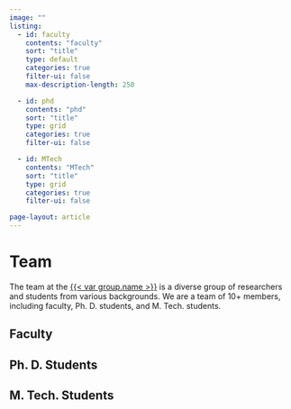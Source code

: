 ```yaml
---
image: ""
listing:
  - id: faculty
    contents: "faculty"
    sort: "title"
    type: default
    categories: true
    filter-ui: false
    max-description-length: 250

  - id: phd
    contents: "phd"
    sort: "title"
    type: grid
    categories: true
    filter-ui: false

  - id: MTech
    contents: "MTech"
    sort: "title"
    type: grid
    categories: true
    filter-ui: false

page-layout: article
---
```


# Team

The team at the <a style="color:none" href="/">{{< var group.name >}}</a> is a diverse group of researchers and students from various backgrounds. We are a team of 10+ members, including faculty, Ph. D. students, and M. Tech. students.

## Faculty
:::{#faculty .fix-list-default}
:::

## Ph. D. Students
:::{#phd}
:::

## M. Tech. Students
:::{#MTech}
:::


